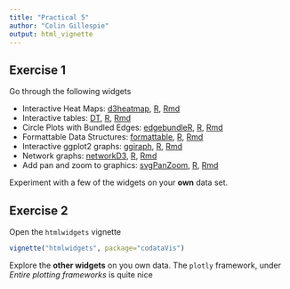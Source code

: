 ```yaml
---
title: "Practical 5"
author: "Colin Gillespie"
output: html_vignette
---
```

<!--
%\VignetteEngine{knitr::rmarkdown}
%\VignetteIndexEntry{Practical 5}
-->


## Exercise 1

Go through the following widgets

  * Interactive Heat Maps: [d3heatmap](d3heatmap.html), [R](d3heatmap.R), [Rmd](d3heatmap.Rmd)
  * Interactive tables: [DT](DT.html), [R](DT.R), [Rmd](DT.Rmd)
  * Circle Plots with Bundled Edges: [edgebundleR](edgebundleR.html), [R](edgebundleR.R), [Rmd](edgebundleR.Rmd)
  * Formattable Data Structures: [formattable](formattable.html), [R](formattable.R), [Rmd](formattable.Rmd)
  * Interactive ggplot2 graphs: [ggiraph](ggiraph.html), [R](ggiraph.R), [Rmd](ggiraph.Rmd)
  * Network graphs: [networkD3](networkD3.html), [R](networkD3.R), [Rmd](networkD3.Rmd)
  * Add pan and zoom to graphics: [svgPanZoom](svgPanZoom.html), [R](svgPanZoom.R), [Rmd](svgPanZoom.Rmd)

Experiment with a few of the widgets on your **own** data set.

## Exercise 2

Open the `htmlwidgets` vignette

```r
vignette("htmlwidgets", package="codataVis")
```

Explore the **other widgets** on you own data. The `plotly` framework, under _Entire plotting frameworks_ is quite nice

